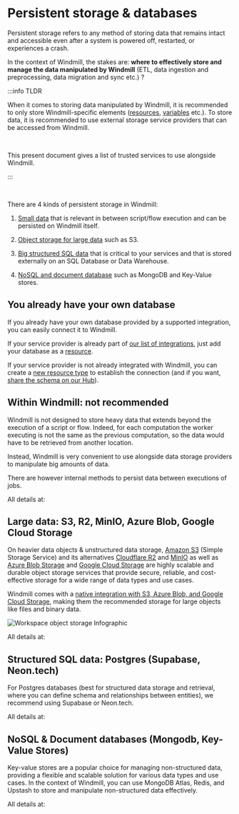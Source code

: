 
# Persistent storage & databases

Persistent storage refers to any method of storing data that remains intact and accessible even after a system is powered off, restarted, or experiences a crash.

In the context of Windmill, the stakes are: **where to effectively store and manage the data manipulated by Windmill** (ETL, data ingestion and preprocessing, data migration and sync etc.) ?

:::info TLDR

When it comes to storing data manipulated by Windmill, it is recommended to only store Windmill-specific elements ([resources](../3_resources_and_types/index.mdx), [variables](../2_variables_and_secrets/index.mdx) etc.). To store data, it is recommended to use external storage service providers that can be accessed from Windmill.

<br />

This present document gives a list of trusted services to use alongside Windmill.

:::

<br />

There are 4 kinds of persistent storage in Windmill:

1. [Small data](#within-windmill-not-recommended) that is relevant in between script/flow execution and can be persisted on Windmill itself.

2. [Object storage for large data](#large-data-s3-r2-minio-azure-blob-google-cloud-storage) such as S3.

3. [Big structured SQL data](#structured-sql-data-postgres-supabase-neontech) that is critical to your services and that is stored externally on an SQL Database or Data Warehouse.

4. [NoSQL and document database](#nosql--document-databases-mongodb-key-value-stores) such as MongoDB and Key-Value stores.

## You already have your own database

If you already have your own database provided by a supported integration, you can easily connect it to Windmill.

If your service provider is already part of [our list of integrations](../../integrations/0_integrations_on_windmill.mdx), just add your database as a [resource](../../core_concepts/3_resources_and_types/index.mdx).

If your service provider is not already integrated with Windmill, you can create a [new resource type](../../core_concepts/3_resources_and_types/index.mdx#create-a-resource-type) to establish the connection (and if you want, [share the schema on our Hub](../../misc/1_share_on_hub/index.md)).

## Within Windmill: not recommended

Windmill is not designed to store heavy data that extends beyond the execution of a script or flow. Indeed, for each computation the worker executing is not the same as the previous computation, so the data would have to be retrieved from another location.

Instead, Windmill is very convenient to use alongside data storage providers to manipulate big amounts of data.

There are however internal methods to persist data between executions of jobs.

All details at:

<div className="grid grid-cols-2 gap-6 mb-4">
	<DocCard
		title="Within Windmill: not recommended"
		description="Windmill is not designed to store heavy data that extends beyond the execution of a script or flow. There are however internal methods to persist data between executions of jobs."
		href="/docs/core_concepts/persistent_storage/within_windmill"
	/>
</div>

## Large data: S3, R2, MinIO, Azure Blob, Google Cloud Storage

On heavier data objects & unstructured data storage, [Amazon S3](https://aws.amazon.com/s3/) (Simple Storage Service) and its alternatives [Cloudflare R2](https://www.cloudflare.com/developer-platform/r2/) and [MinIO](https://min.io/) as well as [Azure Blob Storage](https://azure.microsoft.com/en-us/products/storage/blobs) and [Google Cloud Storage](https://cloud.google.com/storage) are highly scalable and durable object storage services that provide secure, reliable, and cost-effective storage for a wide range of data types and use cases.

Windmill comes with a [native integration with S3, Azure Blob, and Google Cloud Storage](./large_data_files.mdx), making them the recommended storage for large objects like files and binary data.

![Workspace object storage Infographic](./s3_infographics.png "Workspace object storage Infographic")

All details at:

<div className="grid grid-cols-2 gap-6 mb-4">
	<DocCard
		title="Large data: S3, R2, MinIO, Azure Blob, Google Cloud Storage"
		description="Windmill comes with a native integration with S3, Azure Blob, and Google Cloud Storage, making them the recommended storage for large objects like files and binary data."
		href="/docs/core_concepts/persistent_storage/large_data_files"
	/>
</div>

## Structured SQL data: Postgres (Supabase, Neon.tech)

For Postgres databases (best for structured data storage and retrieval, where you can define schema and relationships between entities), we recommend using Supabase or Neon.tech.

All details at:

<div className="grid grid-cols-2 gap-6 mb-4">
	<DocCard
		title="Big structured SQL data: Postgres (Supabase, Neon.tech)"
		description="For Postgres databases (best for structured data storage and retrieval, where you can define schema and relationships between entities), we recommend using Supabase or Neon.tech."
		href="/docs/core_concepts/persistent_storage/structured_databases"
	/>
</div>

## NoSQL & Document databases (Mongodb, Key-Value Stores)

Key-value stores are a popular choice for managing non-structured data, providing a flexible and scalable solution for various data types and use cases. In the context of Windmill, you can use MongoDB Atlas, Redis, and Upstash to store and manipulate non-structured data effectively.

All details at:

<div className="grid grid-cols-2 gap-6 mb-4">
	<DocCard
		title="NoSQL & Document databases (Mongodb, Key-Value Stores)"
		description="Key-value stores are a popular choice for managing non-structured data, providing a flexible and scalable solution for various data types and use cases."
		href="/docs/core_concepts/persistent_storage/key_value_stores"
	/>
</div>